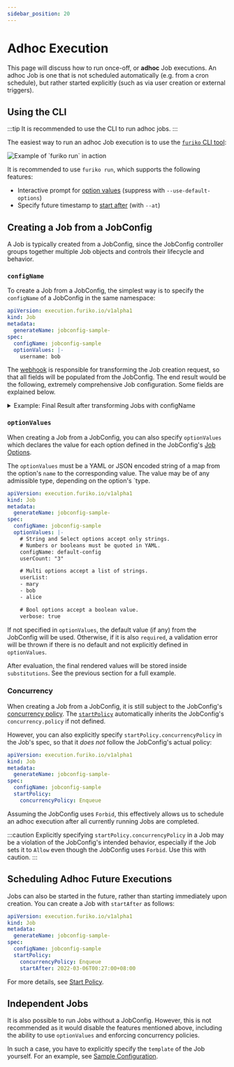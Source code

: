 ```yaml
---
sidebar_position: 20
---
```


# Adhoc Execution

This page will discuss how to run once-off, or **adhoc** Job executions. An adhoc Job is one that is not scheduled automatically (e.g. from a cron schedule), but rather started explicitly (such as via user creation or external triggers).

## Using the CLI

:::tip
It is recommended to use the CLI to run adhoc jobs.
:::

The easiest way to run an adhoc Job execution is to use the [`furiko` CLI tool](../../getting-started/cli.mdx):

<div className="text--center">
  <img
    alt="Example of `furiko run` in action"
    src={require("./img/furiko-run.png").default}
  />
</div>

It is recommended to use `furiko run`, which supports the following features:

- Interactive prompt for [option values](../jobconfig/job-options.md) (suppress with `--use-default-options`)
- Specify future timestamp to [start after](./start-policy.md#startafter) (with `--at`)

## Creating a Job from a JobConfig

A Job is typically created from a JobConfig, since the JobConfig controller groups together multiple Job objects and controls their lifecycle and behavior.

### `configName`

To create a Job from a JobConfig, the simplest way is to specify the `configName` of a JobConfig in the same namespace:

```yaml title="Example: Creating Jobs with configName"
apiVersion: execution.furiko.io/v1alpha1
kind: Job
metadata:
  generateName: jobconfig-sample-
spec:
  configName: jobconfig-sample
  optionValues: |-
    username: bob
```

The [webhook](../../development/architecture/execution-webhook.md) is responsible for transforming the Job creation request, so that all fields will be populated from the JobConfig. The end result would be the following, extremely comprehensive Job configuration. Some fields are explained below.

<details>
<summary>Example: Final Result after transforming Jobs with configName</summary>

```yaml
apiVersion: execution.furiko.io/v1alpha1
kind: Job
metadata:
  annotations:
    # Internal annotation used to "snapshot" the JobOptionsSpec of the JobConfig.
    execution.furiko.io/options-spec-hash: 91305051fc67f709
  creationTimestamp: "2022-03-15T07:35:21Z"
  finalizers:
    # This finalizer is needed by the JobController.
    - execution.furiko.io/delete-dependents-finalizer
  generateName: jobconfig-sample-
  generation: 1
  labels:
    # Internal label used to identify owner JobConfig.
    execution.furiko.io/job-config-uid: cd346c6f-4493-42b5-a813-8787a68ec74c
  name: jobconfig-sample-p8fzq
  namespace: default
  # Owner reference of JobConfig controller.
  ownerReferences:
    - apiVersion: execution.furiko.io/v1alpha1
      blockOwnerDeletion: true
      controller: true
      kind: JobConfig
      name: jobconfig-sample
      uid: cd346c6f-4493-42b5-a813-8787a68ec74c
  resourceVersion: "585289534"
  uid: f02bf84c-ab06-4121-9c7f-be50ff61de72
spec:
  type: Adhoc
  optionValues: '{"username":"bob"}'
  startPolicy:
    # Inherited from the JobConfig's concurrency.policy.
    concurrencyPolicy: Forbid
  substitutions:
    # Addition of jobconfig context variables.
    jobconfig.cron_schedule: H/15 * * * *
    jobconfig.name: jobconfig-sample
    jobconfig.namespace: default
    jobconfig.timezone: Asia/Singapore
    # Evaluted option variables.
    option.image-tag: latest
    option.username: Example User
  # Inherited from the JobConfig's spec.template.
  template:
    maxAttempts: 1
    taskTemplate:
      pod:
        metadata: {}
        spec:
          containers:
            - args:
                - echo
                - Hello world, ${option.username}!
              env:
                - name: JOBCONFIG_NAME
                  value: ${jobconfig.name}
                - name: JOB_NAME
                  value: ${job.name}
                - name: TASK_NAME
                  value: ${task.name}
              image: alpine:${option.image-tag}
              name: job-container
              resources:
                limits:
                  cpu: 100m
                  memory: 64Mi
          restartPolicy: Never
  ttlSecondsAfterFinished: 3600
```

</details>

### `optionValues`

When creating a Job from a JobConfig, you can also specify `optionValues` which declares the value for each option defined in the JobConfig's [Job Options](../jobconfig/job-options.md).

The `optionValues` must be a YAML or JSON encoded string of a map from the option's `name` to the corresponding value. The value may be of any admissible type, depending on the option's `type.

```yaml title="Example: Job with optionValues"
apiVersion: execution.furiko.io/v1alpha1
kind: Job
metadata:
  generateName: jobconfig-sample-
spec:
  configName: jobconfig-sample
  optionValues: |-
    # String and Select options accept only strings.
    # Numbers or booleans must be quoted in YAML.
    configName: default-config
    userCount: "3"

    # Multi options accept a list of strings.
    userList:
    - mary
    - bob
    - alice

    # Bool options accept a boolean value.
    verbose: true
```

If not specified in `optionValues`, the default value (if any) from the JobConfig will be used. Otherwise, if it is also `required`, a validation error will be thrown if there is no default and not explicitly defined in `optionValues`.

After evaluation, the final rendered values will be stored inside `substitutions`. See the previous section for a full example.

### Concurrency

When creating a Job from a JobConfig, it is still subject to the JobConfig's [concurrency policy](../jobconfig/concurrency.md). The [`startPolicy`](./start-policy.md) automatically inherits the JobConfig's `concurrency.policy` if not defined.

However, you can also explicitly specify `startPolicy.concurrencyPolicy` in the Job's spec, so that it _does not_ follow the JobConfig's actual policy:

```yaml
apiVersion: execution.furiko.io/v1alpha1
kind: Job
metadata:
  generateName: jobconfig-sample-
spec:
  configName: jobconfig-sample
  startPolicy:
    concurrencyPolicy: Enqueue
```

Assuming the JobConfig uses `Forbid`, this effectively allows us to schedule an adhoc execution after all currently running Jobs are completed.

:::caution
Explicitly specifying `startPolicy.concurrencyPolicy` in a Job may be a violation of the JobConfig's intended behavior, especially if the Job sets it to `Allow` even though the JobConfig uses `Forbid`. Use this with caution.
:::

## Scheduling Adhoc Future Executions

Jobs can also be started in the future, rather than starting immediately upon creation. You can create a Job with `startAfter` as follows:

```yaml title="Example: Creating Job with startAfter"
apiVersion: execution.furiko.io/v1alpha1
kind: Job
metadata:
  generateName: jobconfig-sample-
spec:
  configName: jobconfig-sample
  startPolicy:
    concurrencyPolicy: Enqueue
    startAfter: 2022-03-06T00:27:00+08:00
```

For more details, see [Start Policy](./start-policy.md).

## Independent Jobs

It is also possible to run Jobs without a JobConfig. However, this is not recommended as it would disable the features mentioned above, including the ability to use `optionValues` and enforcing concurrency policies.

In such a case, you have to explicitly specify the `template` of the Job yourself. For an example, see [Sample Configuration](./sample-configuration.md#standalone-job).
